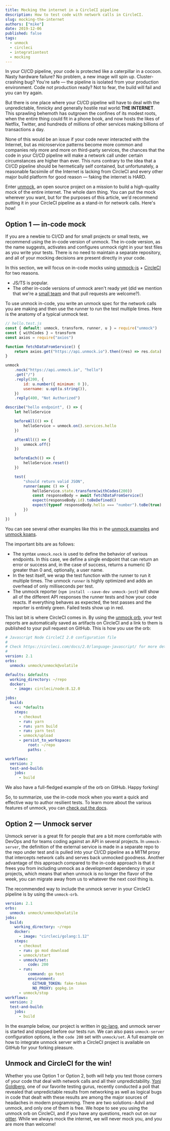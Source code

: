 ```yaml
---
title: Mocking the internet in a CircleCI pipeline
description: How to test code with network calls in CircleCI.
slug: mocking-the-internet
authors: ["mike"]
date: 2019-12-06
published: false
tags:
  - unmock
  - circleci
  - integrationtest
  - mocking
---
```


In your CI/CD pipeline, your code is protected like a caterpillar in a cocoon. Nasty hardware failure? No problem, a new image will spin up. Cluster-crashing bug? You're safe — the pipeline is isolated from your production environment. Code not production ready? Not to fear, the build will fail and you can try again.

But there is one place where your CI/CD pipeline will have to deal with the unpredictable, finnicky and generally hostile real world: **THE INTERNET**. This sprawling behemoth has outgrown the confines of its modest roots, when the entire thing could fit in a phone book, and now hosts the likes of Netflix, Twitter, and hundreds of millions of other services making billions of transactions a day.

None of this would be an issue if your code never interacted with the Internet, but as microservice patterns become more common and companies rely more and more on third-party services, the chances that the code in your CI/CD pipeline will make a network call under certain circumstances are higher than ever. This runs contrary to the idea that a CI/CD pipeline should be hermetically self contained, but unfortunately, a reasonable facsimile of the Internet is lacking from CircleCI and every other major build platform for good reason — faking the internet is HARD.

Enter [unmock](https://www.github.com/unmock/unmock-js), an open source project on a mission to build a high-quality mock of the entire internet. The whole darn thing. You can put the mock wherever you want, but for the purposes of this article, we'd recommend putting it in your CircleCI pipeline as a stand-in for network calls. Here's how!

## Option 1 — in-code mock

If you are a newbie to CI/CD and for small projects or small tests, we recommend using the in-code version of unmock. The in-code version, as the name suggests, activates and configures unmock right in your test files as you write your tests. There is no need to maintain a separate repository, and all of your mocking decisions are present directly in your code.

In this section, we will focus on in-code mocks using [unmock-js](https://www.github.com/unmock/unmock-js) + [CircleCI](https://www.circleci.com) for two reasons.

- JS/TS is popular.
- The other in-code versions of unmock aren't ready yet (did we mention that we're a [small team](https://www.github.com/unmock) and that pull requests are welcome?).

To use unmock in-code, you write an unmock spec for the network calls you are making and then use the runner to run the test multiple times. Here is the anatomy of a typical unmock test.

```javascript
// hello.test.js
const { default: unmock, transform, runner, u } = require("unmock")
const { withCodes } = transform
const axios = require("axios")

function fetchDataFromService() {
	return axios.get("https://api.unmock.io").then((res) => res.data)
}

unmock
	.nock("https://api.unmock.io", "hello")
	.get("/")
	.reply(200, {
		id: u.number({ minimum: 0 }),
		username: u.opt(u.string()),
	})
	.reply(400, "Not Authorized")

describe("hello endpoint", () => {
	let helloService

	beforeAll(() => {
		helloService = unmock.on().services.hello
	})

	afterAll(() => {
		unmock.off()
	})

	beforeEach(() => {
		helloService.reset()
	})

	test(
		"should return valid JSON",
		runner(async () => {
			helloService.state.transform(withCodes(200))
			const responseBody = await fetchDataFromService()
			expect(responseBody.id).toBeDefined()
			expect(typeof responseBody.hello === "number").toBe(true)
		})
	)
})
```

You can see several other examples like this in the [unmock examples](https://github.com/unmock/unmock-examples) and [unmock koans](https://github.com/unmock/unmock-ts-koans).

The important bits are as follows:

- The syntax `unmock.nock` is used to define the behavior of various endpoints. In this case, we define a single endpoint that can return an error or success and, in the case of success, returns a numeric ID greater than 0 and, optionally, a user name.
- In the test itself, we wrap the test function with the runner to run it multiple times. The unmock `runner` is highly optimized and adds an overhead of only milliseconds per test.
- The unmock reporter (`npm install --save-dev unmock-jest`) will show all of the different API responses the runner tests and how your code reacts. If everything behaves as expected, the test passes and the reporter is entirely green. Failed tests show up in red.

This last bit is where CircleCI comes in. By using the [unmock orb](https://circleci.com/orbs/registry/orb/unmock/unmock), your test reports are automatically saved as artifacts on CircleCI and a link to them is published to your pull request on GitHub. This is how you use the orb:

```yaml
# Javascript Node CircleCI 2.0 configuration file
#
# Check https://circleci.com/docs/2.0/language-javascript/ for more details
#
version: 2.1
orbs:
  unmock: unmock/unmock@volatile

defaults: &defaults
  working_directory: ~/repo
  docker:
    - image: circleci/node:8.12.0

jobs:
  build:
    <<: *defaults
    steps:
      - checkout
      - run: yarn
      - run: yarn build
      - run: yarn test
      - unmock/upload
      - persist_to_workspace:
          root: ~/repo
          paths: .

workflows:
  version: 2
  test-and-build:
    jobs:
      - build
```

We also have a full-fledged example of the orb on GitHub. Happy forking!

So, to summarize, use the in-code mock when you want a quick and effective way to author resilient tests. To learn more about the various features of unmock, you can [check out the docs](https://www.unmock.io/docs/introduction).

## Option 2 — Unmock server

Unmock server is a great fit for people that are a bit more comfortable with DevOps and for teams coding against an API in several projects. In `unmock-server`, the definition of the external service is made in a separate repo to the repo under test and is pulled into your CI/CD pipeline as a MITM proxy that intercepts network calls and serves back unmocked goodness. Another advantage of this approach compared to the in-code approach is that it frees you from including unmock as a development dependency in your projects, which means that when unmock is no longer the flavor of the week, you can migrate away from us to whatever the next cool thing is.

The recommended way to include the unmock server in your CircleCI pipeline is by using the `unmock-orb`.

```yaml
version: 2.1
orbs:
  unmock: unmock/unmock@volatile
jobs:
  build:
    working_directory: ~/repo
    docker:
      - image: "circleci/golang:1.12"
    steps:
      - checkout
      - run: go mod download
      - unmock/start
      - unmock/set:
          code: 200
      - run:
          command: go test
          environment:
            GITHUB_TOKEN: fake-token
            NO_PROXY: gopkg.in
      - unmock/stop
workflows:
  version: 2
  test-and-build:
    jobs:
      - build
```

In the example below, our project is written in [go-lang](https://github.com/unmock/golang-example), and unmock server is started and stopped before our tests run. We can also pass `unmock-server` configuration options, ie the `code 200` set with `unmock/set`. A full example on how to integrate unmock server with a CircleCI project is available on GitHub for your forking pleasure.

## Unmock and CircleCI for the win!

Whether you use Option 1 or Option 2, both will help you test those corners of your code that deal with network calls and all their unpredictability. [Yoni Goldberg](http://github.com/goldbergyoni), one of our favorite testing gurus, recently conducted a poll that revealed that unpredictable results from networking as well as logical bugs in code that dealt with these results are among the major sources of headaches in modern programming. There are two solutions - Advil and unmock, and only one of them is free. We hope to see you using the unmock orb on CircleCI, and if you have any questions, reach out on our [gitter](https://gitter.im/unmock/community). While we always mock the internet, we will never mock you, and you are more than welcome!
